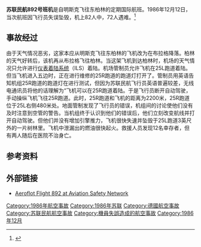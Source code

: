 {{multiple issues|
{{primarysources|time=2016-03-06T14:07:14+00:00}}
{{refimprove|time=2016-03-06T14:07:14+00:00}}

}}
{{Infobox aircraft occurrence
 | name            = 苏联民航892号班机空难
 | occurrence_type = 事故
 | image           = Aeroflot Tu-134A CCCP-65862 LFSB 1975-12-28.png
 | caption         = 一架与涉事飞机相似的苏联民航图-134A
 | date            = 1986年12月12日
 | summary         = 理解错误造成的[[可控飞行撞地|可控飞行撞地]]
 | site            = 
 | coordinates     = 
 | aircraft_type   = [[图-134|图-134A]]
 | aircraft_name   = 
 | operator        = 苏联民航
 | tail_number     = СССР-65795
 | passengers      = 73
 | crew            = 9
 | fatalities      = 72
 | injuries        = 
 | survivors       = 10
 | origin          = 苏联[[明斯克|明斯克]][[明斯克国际机场|明斯克国际机场]] (MSQ/UMMS)
 | stopover = 捷克斯洛伐克[[布拉格|布拉格]][[布拉格瓦茨拉夫·哈维尔国际机场|布拉格瓦茨拉夫·哈维尔国际机场]] (PRG/LKPR)
 | destination     = 东德[[柏林-舍讷费尔德机场|柏林-舍讷费尔德机场]]
}}
<span>'''苏联民航892号班机'''是自明斯克飞往东柏林的定期国际航班。1986年12月12日，当次航班因飞行员失误坠毁，机上82人中，72人遇难。</span><ref name="ASN">{{Cite web|url=http://aviation-safety.net/database/record.php?id=19861212-0|title=Accident description|accessdate=2013-12-21|author=<!--Staff writer(s); no by-line.-->|date=|publisher=[[Aviation_Safety_Network|Aviation Safety Network]]|website=Aviation-Safety.net}}</ref>

== 事故经过 ==
由于天气情况恶劣，这家本应从明斯克飞往东柏林的飞机改为在布拉格降落。柏林的天气好转后，该机再从布拉格飞往柏林。当这架飞机到达柏林时，机场的天气情况只允许进行[[仪表着陆系统|仪表着陆系统]]（ILS）着陆。机场管制员允许飞机在25L跑道着陆。但当飞机进入五边时，正在进行维修的25R跑道的跑道灯打开了。管制员用英语告知机组25R跑道的跑道灯在进行测试，但因为苏联民航飞行员英语普遍较差，无线电通讯员将他的话理解为“飞机可以在25R跑道着陆。于是飞行员断开自动驾驶，手动操纵飞机飞往25R跑道。此时，25R跑道和飞机的距离为2200米，25R跑道位于25L右侧480米处。地面管制发现了飞行员的错误，机组间的讨论使他们没有及时注意到空管的警告。当机组终于认识到他们的错误后，他们立刻改变航线并打开自动驾驶。但他们并没有增加引擎推力，飞机很快失速并坠毁于25L跑道3英尺外的一片树林里。飞机中泄漏出的燃油很快起火。救援人员发现12名幸存者，但有两人随后在医院不治身亡。

== 参考资料 ==
{{Reflist}}

== 外部链接 ==
* [http://aviation-safety.net/database/record.php?id=19861212-0 Aeroflot Flight 892 at Aviation Safety Network] {{WebCite|url=https://www.webcitation.org/6H3msKT0X?url=http://aviation-safety.net/database/record.php?id=19861212-0 |date=20130601214739 |dateformat=iso }}
{{1986年航空事故}}

[[Category:1986年航空事故|Category:1986年航空事故]]
[[Category:1986年苏联|Category:1986年苏联]]
[[Category:德國航空事故|Category:德國航空事故]]
[[Category:苏联民航航空事故|Category:苏联民航航空事故]]
[[Category:機員失誤造成的航空事故|Category:機員失誤造成的航空事故]]
[[Category:1986年12月|Category:1986年12月]]